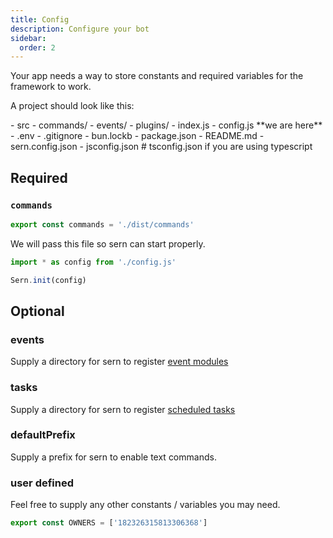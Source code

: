 ```yaml
---
title: Config 
description: Configure your bot 
sidebar:
  order: 2
---
```

Your app needs a way to store constants and required variables for the framework to work.

A project should look like this: <br />


<FileTree>
- src
  - commands/
  - events/
  - plugins/ 
  - index.js
  - config.js **we are here**
- .env
- .gitignore
- bun.lockb
- package.json
- README.md
- sern.config.json
- jsconfig.json # tsconfig.json if you are using typescript
</FileTree>

## Required

### `commands`
```js title='src/config.js'
export const commands = './dist/commands'
```

We will pass this file so sern can start properly.

```js title='src/index.js'
import * as config from './config.js'

Sern.init(config)
```

## Optional 

### events 
Supply a directory for sern to register [event modules](/v4/reference/modules)

### tasks
Supply a directory for sern to register [scheduled tasks](/v4/reference/tasks)

### defaultPrefix
Supply a prefix for sern to enable text commands.


### user defined
Feel free to supply any other constants / variables you may need.
```js
export const OWNERS = ['182326315813306368']
```
